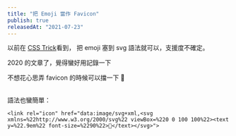 ```yaml
---
title: "把 Emoji 當作 Favicon"
publish: true
releasedAt: "2021-07-23"
---
```


以前在 [CSS Trick](https://css-tricks.com/emojis-as-favicons/)看到，
把 emoji 塞到 svg 語法就可以，支援度不確定。

2020 的文章了，覺得蠻好用記錄一下

不想花心思弄 favicon 的時候可以擋一下 🙂<br/><br/>

語法也蠻簡單：
```
<link rel="icon" href="data:image/svg+xml,<svg xmlns=%22http://www.w3.org/2000/svg%22 viewBox=%220 0 100 100%22><text y=%22.9em%22 font-size=%2290%22>💩</text></svg>">
```
